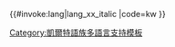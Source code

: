 <includeonly>{{#invoke:lang|lang_xx_italic
|code=kw
}}</includeonly><noinclude>
{{Documentation|Template:Lang-x/doc}}
[[Category:凱爾特語族多語言支持模板]]
</noinclude>